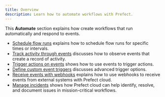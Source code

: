 ```yaml
---
title: Overview
description: Learn how to automate workflows with Prefect.
---
```


This **Automate** section explains how create workflows that run automatically and respond to events.


- [Schedule flow runs](/3.0rc/automate/add-schedules/) explains how to schedule flow runs for specific times or intervals.
- [Track activity through events](/3.0rc/automate/events/events/) discusses how to observe events that create a record of activity.
- [Trigger actions on events](/3.0rc/automate/events/automations-triggers/) shows how to use events to trigger actions.
- [Define custom event triggers](/3.0rc/automate/events/custom-triggers/) discusses advanced trigger options.
- [Receive events with webhooks](/3.0rc/automate/events/webhook-triggers/) explains how to use webhooks to receive events from external systems with Prefect cloud.
- [Manage incidents](/3.0rc/automate/incidents/) shows how Prefect cloud can help identify, resolve, and document issues in mission-critical workflows.
